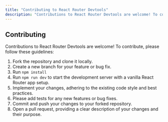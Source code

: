 ---
title: "Contributing to React Router Devtools"
description: "Contributions to React Router Devtools are welcome! To contribute, please follow these guidelines."
---

## Contributing

Contributions to React Router Devtools are welcome! To contribute, please follow these guidelines:

1. Fork the repository and clone it locally.
2. Create a new branch for your feature or bug fix.
3. Run `npm install`
4. Run `npm run dev` to start the development server with a vanilla React Router app setup.
5. Implement your changes, adhering to the existing code style and best practices.
5. Please add tests for any new features or bug fixes.
6. Commit and push your changes to your forked repository.
7. Open a pull request, providing a clear description of your changes and their purpose.
